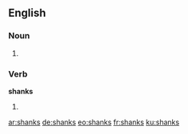 ==English==

===Noun===
{{head|en}}

# {{plural of|shank}}

===Verb===
'''shanks'''

# {{en-third-person singular of|shank}}

[[ar:shanks]]
[[de:shanks]]
[[eo:shanks]]
[[fr:shanks]]
[[ku:shanks]]